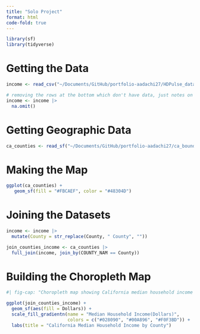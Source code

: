 ```yaml
---
title: "Solo Project"
format: html
code-fold: true
---
```


```r
library(sf)
library(tidyverse)
```
# Getting the Data

```r
income <- read_csv("~/Documents/GitHub/portfolio-aadachi27/HDPulse_data_export1.csv")

# removing the rows at the bottom which don't have data, just notes on the data
income <- income |>
  na.omit()

```

# Getting Geographic Data

```r
ca_counties <- read_sf("~/Documents/GitHub/portfolio-aadachi27/ca_boundary_data/cnty19_1.shp")
```

# Making the Map

```r
ggplot(ca_counties) + 
   geom_sf(fill = "#FBCAEF", color = "#48304D") 

```

# Joining the Datasets

```r
income <- income |>
  mutate(County = str_replace(County, " County", ""))

join_counties_income <- ca_counties |>
  full_join(income, join_by(COUNTY_NAM == County))

```

# Building the Choropleth Map

```r
#| fig-cap: "Choropleth map showing California median household income by county. The counties with the highest median household income are centered around San Francisco. Geographic data from https://gis.data.ca.gov/datasets/CALFIRE-Forestry::california-county-boundaries/explore. Household income data from https://hdpulse.nimhd.nih.gov. Visualization made by Annabelle Adachi."

ggplot(join_counties_income) +
  geom_sf(aes(fill = Dollars)) +
  scale_fill_gradientn(name = "Median Household Income(Dollars)",
                       colors = c("#028090", "#00A896", "#F0F3BD")) +
  labs(title = "California Median Household Income by County")
```


